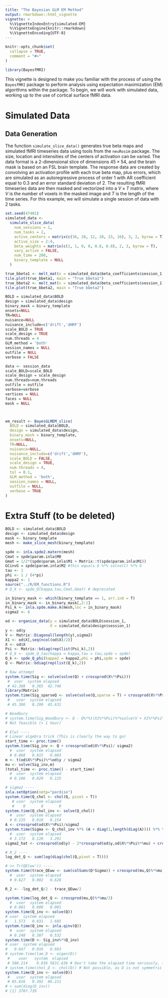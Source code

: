 ```yaml
---
title: "The Bayesian GLM EM Method"
output: rmarkdown::html_vignette
vignette: >
  %\VignetteIndexEntry{simulated-EM}
  %\VignetteEngine{knitr::rmarkdown}
  %\VignetteEncoding{UTF-8}
---
```


```r
knitr::opts_chunk$set(
  collapse = TRUE,
  comment = "#>"
)
```

```r
library(BayesfMRI)
```

This vignette is designed to make you familiar with the process of using the `BayesfMRI` package to perform analysis using expectation maximization (EM) algorithms within the package. To begin, we will work with simulated data, working up to the use of cortical surface fMRI data.

# Simulated Data 

## Data Generation

The function `simulate_slice_data()` generates true beta maps and simulated fMRI timeseries data using tools from the `neuRosim` package. The size, location and intensities of the centers of activation can be varied. The data format is a 2-dimensional slice of dimensions $45 \times 54$, and the brain mask is based on an FSL brain template. The response data are created by convolving an activation profile with each true beta map, plus errors, which are simulated as an autoregressive process of order 1 with AR coefficient equal to 0.3 and an error standard deviation of 2. The resulting fMRI timeseries data are then masked and vectorized into a $V \times T$ matrix, where $V$ is the number of voxels in the masked image and $T$ is the length of the time series.  For this example, we will simulate a single session of data with 2 tasks.

```r
set.seed(47401)
simulated_data <-
  simulate_slice_data(
    num_sessions = 1,
    num_tasks = 2,
    active_centers = matrix(c(36, 28, 12, 28, 23, 16), 3, 2, byrow = T),
    active_size = 2:4,
    beta_weights = matrix(c(1, 1, 0, 0, 0.8, 0.8), 2, 3, byrow = T),
    vary_active = FALSE,
    num_time = 200,
    binary_template = NULL
  )
```

```r
true_bbeta1 <- melt_mat(x = simulated_data$beta_coefficients$session_1[[1]])
tile.plot(true_bbeta1, main = "True bbeta1")
true_bbeta2 <- melt_mat(x = simulated_data$beta_coefficients$session_1[[2]])
tile.plot(true_bbeta2, main = "True bbeta2")
```


```r
BOLD = simulated_data$BOLD
design = simulated_data$design
binary_mask = binary_template
onsets=NULL
TR=NULL
nuisance=NULL
nuisance_include=c('drift','dHRF')
scale_BOLD = TRUE
scale_design = TRUE
num.threads = 4
GLM_method = 'both'
session_names = NULL
outfile = NULL
verbose = FALSE

data <- session_data
scale_BOLD=scale_BOLD
scale_design = scale_design
num.threads=num.threads
outfile = outfile
verbose=verbose
vertices = NULL
faces = NULL
mask = NULL



em_result <- BayesGLMEM_slice(
  BOLD = simulated_data$BOLD,
  design = simulated_data$design,
  binary_mask = binary_template,
  onsets=NULL,
  TR=NULL,
  nuisance=NULL,
  nuisance_include=c('drift','dHRF'),
  scale_BOLD = FALSE,
  scale_design = TRUE,
  num.threads = 4,
  tol = 0.1,
  GLM_method = 'both',
  session_names = NULL,
  outfile = NULL,
  verbose = TRUE
)
```








# Extra Stuff (to be deleted)
```r
BOLD <- simulated_data$BOLD
design <- simulated_data$design
mask <- binary_template
mesh <- make_slice_mesh(binary_template)
```


```r
spde <- inla.spde2.matern(mesh)
Cmat = spde$param.inla$M0
Gmat = 1/2*(spde$param.inla$M1 + Matrix::t(spde$param.inla$M1))
GCinvG = spde$param.inla$M2 #this equals G %*% solve(C) %*% G
tau <- 1
phi <- 1 / (4*pi)
kappa2 <- 1
source("../R/EM_functions.R")
# Q_k <- spde_Q(kappa,tau,Cmat,Gmat) # deprecated

in_binary_mask <- which(binary_template == 1, arr.ind = T)
in_binary_mask <- in_binary_mask[,2:1]
Psi_k <- inla.spde.make.A(mesh,loc = in_binary_mask)
sigma2 <- 6
```

```r
od <- organize_data(y = simulated_data$BOLD$session_1,
                    X = simulated_data$design$session_1)
y <- od$y
V <- Matrix::Diagonal(length(y),sigma2)
X1 <- od$X[,seq(ncol(od$X)/2)]
X <- od$X
Psi <- Matrix::bdiag(rep(list(Psi_k),2))
# Q_k <- spde_Q_tau(kappa = kappa,tau = tau,spde = spde)
Q_k <- spde_Q_phi(kappa2 = kappa2,phi = phi,spde = spde)
Q <- Matrix::bdiag(rep(list(Q_k),2))

# Raw attempt
system.time(Sig <- solve(solve(Q) + crossprod(X%*%Psi)))
 #  user  system elapsed 
 # 42.388   0.365  42.746
library(Matrix)
system.time(Sig_sparseQ <- solve(solve(Q,sparse = T) + crossprod(X%*%Psi)))
 #   user  system elapsed 
 # 45.306   0.299  45.631 

# Woodbury
# system.time(Sig_Woodbury <- Q - Q%*%t(X1%*%Psi)%*%solve(V + X1%*%Psi%*%Q%*%t(X1%*%Psi))%*%X1%*%Psi%*%Q)
# Not feasible (> 1 hour)

# E(w) ----
# Linear algebra trick (This is clearly the way to go)
start_time <- proc.time()
system.time(Sig_inv <- Q + crossprod(od$X%*%Psi)/ sigma2)
  #  user  system elapsed 
  # 0.068   0.015   0.083
m <- t(od$X%*%Psi)%*%od$y / sigma2
mu <- solve(Sig_inv,m)
(total_time <- proc.time() - start_time)
  #  user  system elapsed 
  # 0.106   0.020   0.125 

# sigma2 ----
inla.setOption(smtp="pardiso")
system.time(Q_chol <- chol(Q, pivot = T))
   # user  system elapsed 
   #    0       0       0
system.time(Q_chol_inv <- solve(Q_chol))
  #  user  system elapsed 
  # 0.135   0.018   0.154 
A <- crossprod(od$X%*%Psi)/sigma2
system.time(Sigma <- Q_chol_inv %*% (A + diag(1,length(diag(A)))) %*% t(Q_chol_inv))
  #  user  system elapsed 
  # 3.172   0.120   3.291
sigma2_hat <- crossprod(od$y) - 2*crossprod(od$y,od$X%*%Psi%*%mu) + crossprod(od$X%*%Psi%*%mu) + sum(colSums(A*Sigma))

# R_2 ----
log_det_Q <- sum(log(diag(chol(Q,pivot = T))))

# >> Tr(QE(ww')) ----
system.time(trace_QEww <- sum(colSums(Q*Sigma)) + crossprod(mu,Q)%*%mu)
  #  user  system elapsed 
  # 0.627   0.002   0.628

R_2 <- -log_det_Q/2 - trace_QEww/2

system.time(log_det_Q <- crossprod(mu,Q)%*%mu/2)
  #  user  system elapsed 
  # 0.001   0.000   0.001 
system.time(Q_inv <- solve(Q))
# user  system elapsed 
#   1.573   0.031   1.605
system.time(Q_inv <- inla.qinv(Q))
  #  user  system elapsed 
  # 0.248   0.307   0.532 
system.time(D <- Sig_inv%*%Q_inv)
# user  system elapsed 
#   0.647   0.016   0.663
# system.time(lam_D <- eigen(D))
 #    user   system  elapsed 
 # 588.214    0.836 5631.636 # Don't take the elapsed time seriously, the computer went to sleep
# system.time(chol_D <- chol(D)) # Not possible, as D is not symmetric
system.time(D_inv <- solve(D))
 #   user  system elapsed 
 # 85.816   0.392  86.211
# > sum(diag(D_inv))
# [1] 3707.739
```

